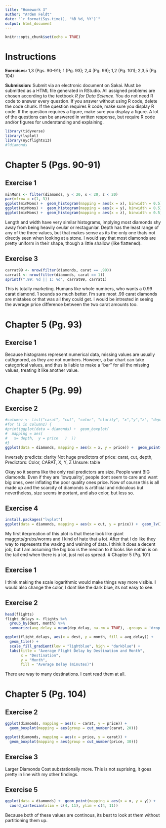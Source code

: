 ```yaml
---
title: "Homework 3"
author: "Arden Feldt"
date: "`r format(Sys.time(), '%B %d, %Y')`"
output: html_document
---
```


```r
knitr::opts_chunk$set(echo = TRUE)
```

# Instructions

**Exercises:**  1,3 (Pgs. 90-91); 1 (Pg. 93); 2,4 (Pg. 99); 1,2 (Pg. 101); 2,3,5 (Pg. 104)

**Submission:** Submit via an electronic document on Sakai. Must be submitted as a HTML file generated in RStudio. All assigned problems are chosen according to the textbook *R for Data Science*. You do not need R code to answer every question. If you answer without using R code, delete the code chunk. If the question requires R code, make sure you display R code. If the question requires a figure, make sure you display a figure. A lot of the questions can be answered in written response, but require R code and/or figures for understanding and explaining.

```r
library(tidyverse)
library(lvplot)
library(nycflights13)
#?diamonds
```

# Chapter 5 (Pgs. 90-91)



##  Exercise 1
```r
minMons <- filter(diamonds, y < 20, x < 20, z < 20)
par(mfrow = c(1, 3))
ggplot(minMons) +  geom_histogram(mapping = aes(x = x), binwidth = 0.5)
ggplot(minMons) +  geom_histogram(mapping = aes(x = y), binwidth = 0.5)
ggplot(minMons) +  geom_histogram(mapping = aes(x = z), binwidth = 0.5)
```


Length and width have very similar histograms, implying most diamonds shy away from being heavily ovular or rectagunlar. Depth has the least range of any of the three values, but that makes sense as its the only one thats not directly seen when looking at a stone. I would say that most diamonds are pretty uniform in their shape, though a little shallow (like flattened).

##  Exercise 3
```r
carrat99 <- nrow(filter(diamonds, carat == .99))
carrat1 <- nrow(filter(diamonds, carat == 1))
sprintf(".99: %d || 1: %d", carrat99, carrat1)
```
This is totally marketing. Humans like whole numbers, who wants a 0.99 carat diamond. 1 sounds so much better. I'm sure most .99 carat diamonds are mistakes or that was all they could get. I would be intrested in seeing the average price difference between the two carat amounts too. 

# Chapter 5 (Pg. 93)

##  Exercise 1

Because histograms represent numerical data, missing values are usually cut/ignored, as they are not numbers. However, a bar chart can take categorical values, and thus is liable to make a "bar" for all the missing values, treating it like another value. 

# Chapter 5 (Pg. 99)

##  Exercise 2
```r
#columnz <- list("carat", "cut", "color", "clarity", "x","y","z", "depth","table")
#for (i in columnz) {
#print(ggplot(data = diamonds) +  geom_boxplot(
#  mapping = aes(
#   x= depth,  y = price   )  ))
#}
ggplot(data = diamonds, mapping = aes(x = x, y = price)) +  geom_point()
```

inversely predicts: clarity
Not huge predictors of price: carat, cut, depth,
Predictors: Color, CARAT, X, Y, Z
Unsure: table

Okay so it seems like the only real predictors are size. People want BIG diamonds. Even if they are 'lowquality', people dont seem to care and want big ones, over inflating the poor quality ones price. Now of course this is all made up and the scarcity of diamonds is artificial and ridiculous but nevertheless, size seems important, and also color, but less so. 

##  Exercise 4
```r
install.packages("lvplot")
ggplot(data = diamonds, mapping = aes(x = cut, y = price)) +  geom_lv()
```

My first iterpreation of this plot is that these look like giant maggots/grubs/worms and I kind of hate that a lot. After that I do like they way to represents the waxing and waining of data. I think it does a decent job, but I am assuming the big box is the median to it looks like nothin is on the tail end when there is a lot, just not as spread.
# Chapter 5 (Pg. 101)

##  Exercise 1
I think making the scale logarithmic would make things way more visible. I would also change the color, I dont like the dark blue, its not easy to see. 

##  Exercise 2
```r
head(flights)
flight_delays <- flights %>%
  group_by(dest, month) %>%
  summarize(avg_delay = mean(dep_delay, na.rm = TRUE), .groups = 'drop')

ggplot(flight_delays, aes(x = dest, y = month, fill = avg_delay)) +
  geom_tile() +
  scale_fill_gradient(low = "lightblue", high = "darkblue") +
  labs(title = "Average Flight Delay by Destination and Month",
       x = "Destination",
       y = "Month",
       fill = "Average Delay (minutes)")
```

There are way to many destinations. I cant read them at all.

# Chapter 5 (Pg. 104)

##  Exercise 2
```r
ggplot(diamonds, mapping = aes(x = carat, y = price)) +
  geom_boxplot(mapping = aes(group = cut_number(carat, 20)))

ggplot(diamonds, mapping = aes(x = price, y = carat)) +  
  geom_boxplot(mapping = aes(group = cut_number(price, 30)))

```

##  Exercise 3
Larger Diamonds Cost substationally more. This is not suprising, it goes pretty in line with my other findings.

##  Exercise 5
```r
ggplot(data = diamonds) +  geom_point(mapping = aes(x = x, y = y)) +
  coord_cartesian(xlim = c(4, 11), ylim = c(4, 11))
```

Because both of these values are continous, its best to look at them without partitioning them up.